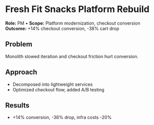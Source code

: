 # Fresh Fit Snacks Platform Rebuild

**Role:** PM • **Scope:** Platform modernization, checkout conversion  
**Outcome:** +14% checkout conversion, -38% cart drop

## Problem
Monolith slowed iteration and checkout friction hurt conversion.

## Approach
- Decomposed into lightweight services
- Optimized checkout flow, added A/B testing

## Results
- +14% conversion, -38% drop, infra costs -20%
